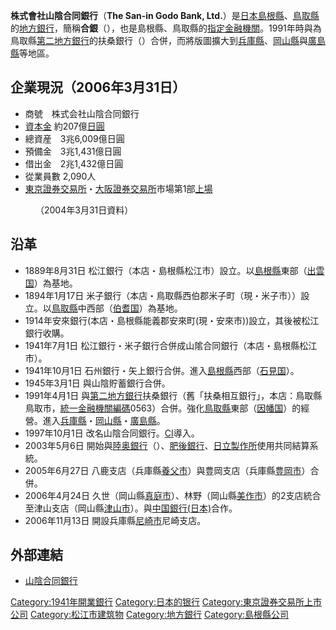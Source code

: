 
{{Bank Financial Information
| name                          = 山陰合同銀行
| else_name                     = {{lang|ja|株式会社山陰合同銀行}}
| image                         = [[File:SAN-IN_GODO_BANK01st3200.jpg|300px]]
| full_name                     = 
| abbreviated_name              = 
| slogan                        = 
| market_information            =  {{TYO|8381}}
| isin_code                     =  JP3324000003
| swift_code                    = SGBKJPJT
| iban_code                     =
| WKN_Number                    = 872518
| finance_code_list             = 日本的銀行列表
| finance_code                  = 0167
| open_date                     =1941年7月1日
| closing_date                  =
| zip_code                      = 870-8601
| location                      = {{JPN}}島根縣松江市魚町10番地
| key_people                    = 
| capital                       = 207.10億日圓
| revenue                       = 
| major_shareholder             = 
| homepage                      = http://www.gogin.co.jp
| footnotes                     =
| width                         = 350px
}}
'''株式會社山陰合同銀行'''（'''The San-in Godo Bank, Ltd.'''）是[[日本|日本]][[島根縣|島根縣]]、[[鳥取縣|鳥取縣]]的[[地方銀行_(日本)|地方銀行]]，簡稱'''合銀'''（{{lang|ja|ごうぎん}}），也是島根縣、鳥取縣的[[指定金融機關|指定金融機關]]。1991年時與為鳥取縣[[第二地方銀行|第二地方銀行]]的扶桑銀行（{{lang|ja|ふそう銀行}}）合併，而將版圖擴大到[[兵庫縣|兵庫縣]]、[[岡山縣|岡山縣]]與[[廣島縣|廣島縣]]等地區。

==企業現況（2006年3月31日）== 
*商號　株式会社山陰合同銀行
*[[資本金|資本金]] 約207億[[日圓|日圓]]
*總資産　3兆6,009億日圓
*預備金　3兆1,431億日圓
*借出金　2兆1,432億日圓
*從業員數 2,090人
*[[東京證券交易所|東京證券交易所]]・[[大阪證券交易所|大阪證券交易所]]市場第1部[[上場|上場]]
:（2004年3月31日資料）

==沿革==
*1889年8月31日 松江銀行（本店・島根縣松江市）設立。以[[島根縣|島根縣]]東部（[[出雲国|出雲国]]）為基地。
*1894年1月17日 米子銀行（本店・鳥取縣西伯郡米子町（現・米子市））設立。以[[鳥取縣|鳥取縣]]中西部（[[伯耆国|伯耆国]]）為基地。
*1914年安來銀行(本店・島根縣能義郡安來町(現・安來市))設立，其後被松江銀行收購。
*1941年7月1日 松江銀行・米子銀行合併成山隂合同銀行（本店・島根縣松江市）。
*1941年10月1日 石州銀行・矢上銀行合併。進入[[島根縣|島根縣]]西部（[[石見国|石見国]]）。
*1945年3月1日 與山陰貯蓄銀行合併。
*1991年4月1日 與[[第二地方銀行|第二地方銀行]]扶桑銀行（舊「扶桑相互銀行」，本店：鳥取縣鳥取市，[[統一金融機關編碼|統一金融機關編碼]]0563）合併。強化[[鳥取縣|鳥取縣]]東部（[[因幡国|因幡国]]）的經營。進入[[兵庫縣|兵庫縣]]・[[岡山縣|岡山縣]]・[[廣島縣|廣島縣]]。
*1997年10月1日 改名山陰合同銀行。[[CI|CI]]導入。
*2003年5月6日 開始與[[陸奥銀行|陸奥銀行]]（{{lang|ja|[[みちのく銀行|みちのく銀行]]}}）、[[肥後銀行|肥後銀行]]、[[日立製作所|日立製作所]]使用共同結算系統。
*2005年6月27日 八鹿支店（兵庫縣[[養父市|養父市]]）與豊岡支店（兵庫縣[[豊岡市|豊岡市]]）合併。
*2006年4月24日 久世（岡山縣[[真庭市|真庭市]]）、林野（岡山縣[[美作市|美作市]]）的2支店統合至津山支店（岡山縣[[津山市|津山市]]）。與[[中国銀行_(日本)|中国銀行(日本)]]合作。
*2006年11月13日 開設兵庫縣[[尼崎市|尼崎市]]尼崎支店。


==外部連結==
*[http://www.gogin.co.jp/ 山陰合同銀行] {{Wayback|url=http://www.gogin.co.jp/ |date=20061013035328 }}
{{Commonscat|San-in Godo Bank}}

{{地方银行}}
{{Authority control}}
[[Category:1941年開業銀行|Category:1941年開業銀行]]
[[Category:日本的银行|Category:日本的银行]]
[[Category:東京證券交易所上市公司|Category:東京證券交易所上市公司]]
[[Category:松江市建筑物|Category:松江市建筑物]]
[[Category:地方銀行|Category:地方銀行]]
[[Category:島根縣公司|Category:島根縣公司]]